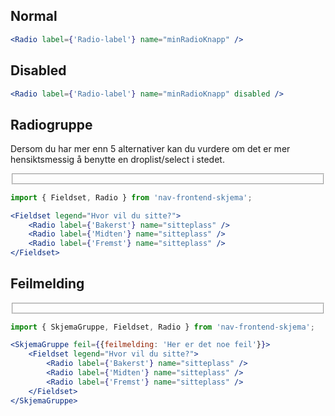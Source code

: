 
## Normal

<Example>
    <Radio label={'Radio-label'} name="minRadioKnapp" />
</Example>

```jsx
<Radio label={'Radio-label'} name="minRadioKnapp" />
```

## Disabled

<Example>
    <Radio label={'Radio-label'} name="minRadioKnapp" disabled />
</Example>

```jsx
<Radio label={'Radio-label'} name="minRadioKnapp" disabled />
```

## Radiogruppe

Dersom du har mer enn 5 alternativer kan du vurdere om det er mer hensiktsmessig å benytte en droplist/select i stedet.

<Example>
    <Fieldset legend="Hvor vil du sitte?">
        <Radio label={'Bakerst'} name="sitteplass" />
        <Radio label={'Midten'} name="sitteplass" />
        <Radio label={'Fremst'} name="sitteplass" />
    </Fieldset>
</Example>

```jsx
import { Fieldset, Radio } from 'nav-frontend-skjema';

<Fieldset legend="Hvor vil du sitte?">
    <Radio label={'Bakerst'} name="sitteplass" />
    <Radio label={'Midten'} name="sitteplass" />
    <Radio label={'Fremst'} name="sitteplass" />
</Fieldset>
```

## Feilmelding

<Example>
    <SkjemaGruppe feil={{feilmelding: 'Her er det noe feil'}}>
        <Fieldset legend="Hvor vil du sitte?">
            <Radio label={'Bakerst'} name="sitteplass" />
            <Radio label={'Midten'} name="sitteplass" />
            <Radio label={'Fremst'} name="sitteplass" />
        </Fieldset>
    </SkjemaGruppe>
</Example>

```jsx
import { SkjemaGruppe, Fieldset, Radio } from 'nav-frontend-skjema';

<SkjemaGruppe feil={{feilmelding: 'Her er det noe feil'}}>
    <Fieldset legend="Hvor vil du sitte?">
        <Radio label={'Bakerst'} name="sitteplass" />
        <Radio label={'Midten'} name="sitteplass" />
        <Radio label={'Fremst'} name="sitteplass" />
    </Fieldset>
</SkjemaGruppe>
```